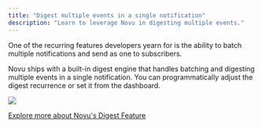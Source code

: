 ```yaml
---
title: "Digest multiple events in a single notification"
description: "Learn to leverage Novu in digesting multiple events."
---
```


One of the recurring features developers yearn for is the ability to batch multiple notifications and send as one to subscribers.

Novu ships with a built-in digest engine that handles batching and digesting multiple events in a single notification. You can programmatically adjust the digest recurrence or set it from the dashboard.

<Frame caption="Digest settings in Novu dashboard">
  <img src="/images/digest-settings.png" />
</Frame>

[Explore more about Novu's Digest Feature](/workflows/digest)
